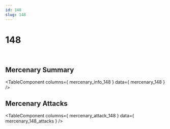 ```yaml
---
id: 148
slug: 148
---
```



# 148

<div style = {{ display: "flex" }}>
    <Image img={require('@site/static/img/mercenaries/illust/thum_char_view_n_148.jpg')}/>
    <Image img={require('@site/static/img/mercenaries/illust/thum_char_view_o_148.jpg')}/>
</div>

## Mercenary Summary

<TableComponent
  columns={ mercenary_info_148 }
  data={ mercenary_148 }
/>

## Mercenary Attacks

<TableComponent
  columns={ mercenary_attack_148 }
  data={ mercenary_148_attacks }
/>